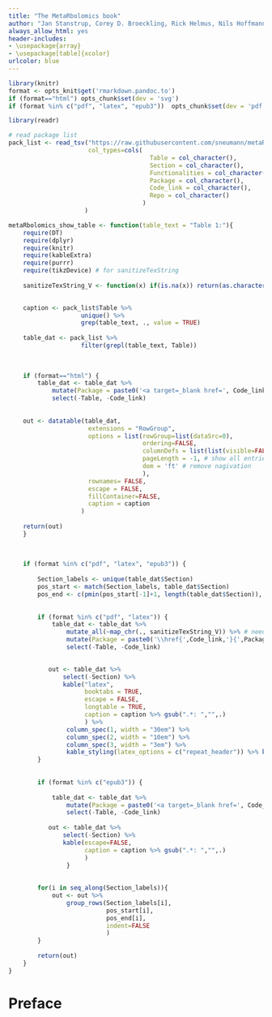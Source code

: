 ```yaml
---
title: "The MetaRbolomics book"
author: "Jan Stanstrup, Corey D. Broeckling, Rick Helmus, Nils Hoffmann, Ewy Mathé, Thomas Naake, Luca Nicolotti, Kristian Peters, Johannes Rainer, Reza M. Salek, Tobias Schulze, Emma L. Schymanski, Michael A. Stravs, Etienne A Thévenot, Hendrik Treutler, Ralf J. M. Weber, Egon Willighagen, Michael Witting, Steffen Neumann"
always_allow_html: yes
header-includes:
- \usepackage{array}
- \usepackage[table]{xcolor}
urlcolor: blue
---
```





```r
library(knitr)
format <- opts_knit$get('rmarkdown.pandoc.to')
if (format=="html") opts_chunk$set(dev = 'svg')
if (format %in% c("pdf", "latex", "epub3"))  opts_chunk$set(dev = 'pdf')
```

```r
library(readr)

# read package list
pack_list <- read_tsv("https://raw.githubusercontent.com/sneumann/metaRbolomics/master/connectivity/AllMetaRbolomicsTables.csv",
                      col_types=cols(
                                       Table = col_character(),
                                       Section = col_character(),
                                       Functionalities = col_character(),
                                       Package = col_character(),
                                       Code_link = col_character(),
                                       Repo = col_character()
                                     )
                     )

metaRbolomics_show_table <- function(table_text = "Table 1:"){
    require(DT)
    require(dplyr)
    require(knitr)
    require(kableExtra)
    require(purrr)
    require(tikzDevice) # for sanitizeTexString
    
    sanitizeTexString_V <- function(x) if(is.na(x)) return(as.character(NA)) else return(sanitizeTexString(x))

    
    caption <- pack_list$Table %>% 
                    unique() %>% 
                    grep(table_text, ., value = TRUE)
    
    table_dat <- pack_list %>% 
                    filter(grepl(table_text, Table))
    
                   
    
    if (format=="html") {
        table_dat <- table_dat %>% 
            mutate(Package = paste0('<a target=_blank href=', Code_link, '>', Package,'</a>' )) %>%
            select(-Table, -Code_link)
            
            
    out <- datatable(table_dat,
                      extensions = "RowGroup", 
                      options = list(rowGroup=list(dataSrc=0),
                                     ordering=FALSE,
                                     columnDefs = list(list(visible=FALSE, targets=c(0))), # hide rownames
                                     pageLength = -1, # show all entries
                                     dom = 'ft' # remove nagivation
                                     ),
                      rownames= FALSE, 
                      escape = FALSE,
                      fillContainer=FALSE,
                      caption = caption
                    )
    
    return(out)
    }
    
    
    
    if (format %in% c("pdf", "latex", "epub3")) {
        
        Section_labels <- unique(table_dat$Section)
        pos_start <- match(Section_labels, table_dat$Section)
        pos_end <- c(pmin(pos_start[-1]+1, length(table_dat$Section)), length(table_dat$Section))
        
        
        if (format %in% c("pdf", "latex")) {
            table_dat <- table_dat %>% 
                mutate_all(~map_chr(., sanitizeTexString_V)) %>% # need to sanitize because we have to use escape = FALSE later
                mutate(Package = paste0('\\href{',Code_link,'}{',Package,'}')) %>% 
                select(-Table, -Code_link)
            

           out <- table_dat %>% 
               select(-Section) %>% 
               kable("latex", 
                     booktabs = TRUE, 
                     escape = FALSE, 
                     longtable = TRUE,
                     caption = caption %>% gsub(".*: ","",.)
                     ) %>%
                column_spec(1, width = "30em") %>%
                column_spec(2, width = "10em") %>%
                column_spec(3, width = "3em") %>% 
                kable_styling(latex_options = c("repeat_header")) %>% kable_styling(latex_options = "striped")
        }
        
        
        if (format %in% c("epub3")) {
            
            table_dat <- table_dat %>% 
                mutate(Package = paste0('<a target=_blank href=', Code_link, '>', Package,'</a>' )) %>%
                select(-Table, -Code_link)
            
           out <- table_dat %>% 
               select(-Section) %>% 
               kable(escape=FALSE, 
                     caption = caption %>% gsub(".*: ","",.)
                     )
                }
        
        
        for(i in seq_along(Section_labels)){
            out <- out %>% 
                group_rows(Section_labels[i], 
                           pos_start[i], 
                           pos_end[i], 
                           indent=FALSE
                           )
        }
        
        return(out)
    }
}

```



# Preface


